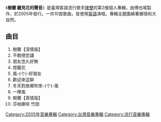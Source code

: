 {{Infobox Album  <!-- See Wikipedia:WikiProject_Albums -->
| Name		= 樹蘭 聽見花的聲音
| Type		= [[專輯|專輯]] 
| Artist	        = [[陳雙|陳雙]] 
| Cover		= 
| Released	= 2005年
| Recorded	= 
| Genre		= [[客語流行音樂|客語流行音樂]] 
| Length	= 
| Label		= 千珊影視傳播有限公司
| Producer	= 傅也鳴、道埜音樂工作室
| Reviews	= 
| Last album	= [[黃揚葉滿天飛|黃揚葉滿天飛]]<br>（2005年）
| This album	= 樹蘭聽見花的聲音<br>（2005年）
| Next album	= [[問海|問海]]<br>（2006年）
}}

《'''樹蘭 聽見花的聲音'''》是臺灣客語流行歌手[[陳雙|陳雙]]的第3張個人專輯，由傅也鳴製作，於2005年發行。一共10首歌曲，皆使用[[客語|客語]]演唱，專輯主題圍繞著鄉情和大自然。

==曲目==
#  樹蘭【深情版】
#  不敢撈您講
#  朋友恁久好無
#  燈籠花
#  風-{个}-好朋友
#  歡迎來這聊
#  冬天對故鄉吹來-{个}-風
#  一陣風
#  樹蘭【真情版】
#  莎呦娜啦 竹田

[[Category:2005年音樂專輯|Category:2005年音樂專輯]]
[[Category:台灣音樂專輯|Category:台灣音樂專輯]]
[[Category:流行音樂專輯|Category:流行音樂專輯]]